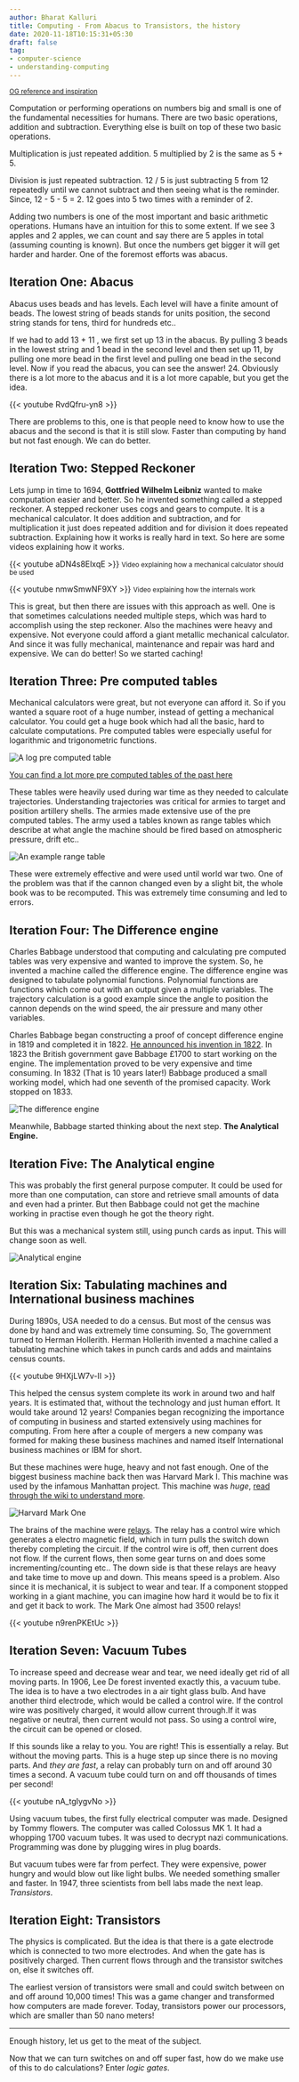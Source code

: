 ```yaml
---
author: Bharat Kalluri
title: Computing - From Abacus to Transistors, the history
date: 2020-11-18T10:15:31+05:30
draft: false
tag:
- computer-science
- understanding-computing
---
```


<small>[OG reference and inspiration](https://thecrashcourse.com/courses/computerscience)</small>

Computation or performing operations on numbers big and small is one of the fundamental necessities for humans. There 
are two basic operations, addition and subtraction. Everything else is built on top of these two basic operations.

Multiplication is just repeated addition. 5 multiplied by 2 is the same as 5 + 5.

Division is just repeated subtraction. 12 / 5 is just subtracting 5 from 12 repeatedly until we cannot subtract and then seeing what is the 
reminder. Since, 12 - 5 - 5 = 2. 12 goes into 5 two times with a reminder of 2.

Adding two numbers is one of the most important and basic arithmetic operations. Humans have an intuition for this to some extent.
If we see 3 apples and 2 apples, we can count and say there are 5 apples in total (assuming counting is known). But once the numbers
get bigger it will get harder and harder. One of the foremost efforts was abacus.

## Iteration One: Abacus

Abacus uses beads and has levels. Each level will have a finite amount of beads. The lowest string of beads stands for units position, 
the second string stands for tens, third for hundreds etc.. 

If we had to add 13 + 11 , we first set up 13 in the abacus. By pulling 3 beads in the lowest string and 1 bead in the second level and then
set up 11, by pulling one more bead in the first level and pulling one bead in the second level. Now if you read the abacus, you can see the 
answer! 24. Obviously there is a lot more to the abacus and it is a lot more capable, but you get the idea. 

{{< youtube RvdQfru-yn8 >}}

There are problems to this, one is that people need to know how to use the abacus and the second is that it is still slow. Faster than computing by
hand but not fast enough. We can do better.

## Iteration Two: Stepped Reckoner

Lets jump in time to 1694, __Gottfried Wilhelm Leibniz__ wanted to make computation easier and better. So he invented something called a 
stepped reckoner. A stepped reckoner uses cogs and gears to compute. It is a mechanical calculator. It does addition and subtraction, and
for multiplication it just does repeated addition and for division it does repeated subtraction. Explaining how it works is really hard 
in text. So here are some videos explaining how it works.

{{< youtube aDN4s8ElxqE >}}
<small> Video explaining how a mechanical calculator should be used</small>

{{< youtube nmwSmwNF9XY >}}
<small> Video explaining how the internals work</small>

This is great, but then there are issues with this approach as well. One is that sometimes calculations needed multiple steps, which was hard
to accomplish using the step reckoner. Also the machines were heavy and expensive. Not everyone could afford a giant metallic mechanical calculator.
And since it was fully mechanical, maintenance and repair was hard and expensive. We can do better! So we started caching!

## Iteration Three: Pre computed tables

Mechanical calculators were great, but not everyone can afford it. So if you wanted a square root of a huge number, instead of getting a mechanical calculator. You 
could get a huge book which had all the basic, hard to calculate computations. Pre computed tables were especially useful for logarithmic and trigonometric 
functions. 

![A log pre computed table](https://upload.wikimedia.org/wikipedia/commons/2/2e/Abramowitz%26Stegun.page97.agr.jpg)

[You can find a lot more pre computed tables of the past here](https://locomat.loria.fr/locomat/reconstructed.html#other)

These tables were heavily used during war time as they needed to calculate trajectories. Understanding trajectories was critical for armies to target and position
artillery shells. The armies made extensive use of the pre computed tables.
The army used a tables known as range tables which describe at what angle the machine should be fired based on atmospheric pressure, drift etc..

![An example range table](https://upload.wikimedia.org/wikipedia/commons/thumb/a/ae/US_3_inch_field_gun_range_tables_1917.jpeg/800px-US_3_inch_field_gun_range_tables_1917.jpeg)

These were extremely effective and were used until world war two. One of the problem was that if the cannon changed even by a slight bit, the whole book was
to be recomputed. This was extremely time consuming and led to errors.

## Iteration Four: The Difference engine

Charles Babbage understood that computing and calculating pre computed tables was very expensive and wanted to improve the system. So, he invented a machine 
called the difference engine. The difference engine was designed to tabulate polynomial functions. Polynomial functions are functions which come out with an 
output given a multiple variables. The trajectory calculation is a good example since the angle to position the cannon depends on the wind speed, the air pressure
and many other variables. 

Charles Babbage began constructing a proof of concept difference engine in 1819 and completed it in 1822. [He announced his invention in 1822](https://www.christies.com/lotfinder/Lot/babbage-charles-on-the-application-of-machinery-4443486-details.aspx). 
In 1823 the British government gave Babbage £1700 to start working on the engine. The implementation proved to be very expensive and time consuming. In 1832
(That is 10 years later!) Babbage produced a small working model, which had one seventh of the promised capacity. Work stopped on 1833.

![The difference engine](https://upload.wikimedia.org/wikipedia/commons/6/6a/LondonScienceMuseumsReplicaDifferenceEngine.jpg)

Meanwhile, Babbage started thinking about the next step. **The Analytical Engine.**

## Iteration Five: The Analytical engine

This was probably the first general purpose computer. It could be used for more than one computation, can store and retrieve
small amounts of data and even had a printer. But then Babbage could not get the machine working in practise even though he got 
the theory right. 

But this was a mechanical system still, using punch cards as input. This will change soon as well.

![Analytical engine](https://upload.wikimedia.org/wikipedia/commons/a/ac/AnalyticalMachine_Babbage_London.jpg)

## Iteration Six: Tabulating machines and International business machines

During 1890s, USA needed to do a census. But most of the census was done by hand and was extremely time consuming.
So, The government turned to Herman Hollerith. Herman Hollerith invented a machine called a tabulating machine which takes in
punch cards and adds and maintains census counts. 

{{< youtube 9HXjLW7v-II >}}

This helped the census system complete its work in around two and half years. It is estimated that, without the technology and just
human effort. It would take around 12 years! Companies began recognizing the importance of computing in business and started 
extensively using machines for computing. From here after a couple of mergers a new company was formed for making these business
machines and named itself International business machines or IBM for short.

But these machines were huge, heavy and not fast enough. One of the biggest business machine back then was Harvard Mark I. This 
machine was used by the infamous Manhattan project. This machine was *huge*, [read through the wiki to understand more](https://en.wikipedia.org/wiki/Harvard_Mark_I). 

![Harvard Mark One](http://sites.harvard.edu/~chsi/markone/images/Mark1HousingSmall.jpg)

The brains of the machine were [relays](https://en.wikipedia.org/wiki/Relay). The relay has a control wire which generates a electro magnetic field, which in turn pulls
the switch down thereby completing the circuit.  If the control wire is off, then current does not flow. If the current flows, then 
some gear turns on and does some incrementing/counting etc.. The down side is that these relays are heavy and take time to move up and 
down. This means speed is a problem. Also since it is mechanical, it is subject to wear and tear. If a component stopped working in a 
giant machine, you can imagine how hard it would be to fix it and get it back to work. The Mark One almost had 3500 relays!

{{< youtube n9renPKEtUc >}}


## Iteration Seven: Vacuum Tubes

To increase speed and decrease wear and tear, we need ideally get rid of all moving parts. In 1906, Lee De forest invented exactly this, a vacuum 
tube. The idea is to have a two electrodes in a air tight glass bulb. And have another third electrode, which would be called a control
wire. If the control wire was positively charged, it would allow current through.If it was negative or neutral, then current would not 
pass. So using a control wire, the circuit can be opened or closed.

If this sounds like a relay to you. You are right! This is essentially a relay. But without the moving parts. This is a huge step up
since there is no moving parts. And *they are fast*, a relay can probably turn on and off around 30 times a second. A vacuum tube 
could turn on and off thousands of times per second!

{{< youtube nA_tgIygvNo >}}

Using vacuum tubes, the first fully electrical computer was made. Designed by Tommy flowers. The computer was called Colossus MK 1.
It had a whopping 1700 vacuum tubes. It was used to decrypt nazi communications. Programming was done by plugging wires in plug boards.

But vacuum tubes were far from perfect. They were expensive, power hungry and would blow out like light bulbs. We needed something 
smaller and faster. In 1947, three scientists from bell labs made the next leap. *Transistors*.

## Iteration Eight: Transistors

The physics is complicated. But the idea is that there is a gate electrode which is connected to two more electrodes. And when the 
gate has is positively charged. Then current flows through and the transistor switches on, else it switches off.

The earliest version of transistors were small and could switch between on and off around 10,000 times! This was a game changer and 
transformed how computers are made forever. Today, transistors power our processors, which are smaller than 50 nano meters!

---

Enough history, let us get to the meat of the subject.

Now that we can turn switches on and off super fast, how do we make use of this to do calculations? Enter *logic gates*.
